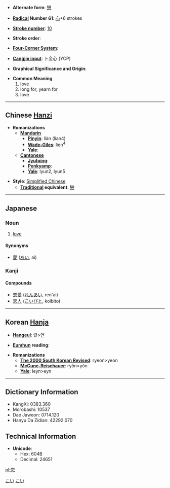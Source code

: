 * '''Alternate form''': [[戀]]

* '''[[Wiktionary:Chinese radical index| Radical]] Number 61''': [[Wiktionary:Chinese radical index 心|心]]+6 strokes

* '''[[Wiktionary:Chinese total strokes index|Stroke number]]''': [[Wiktionary:Chinese total strokes index 10|10]]

* '''Stroke order''': 

* '''[[Wiktionary:Chinese four corner index|Four-Corner System]]''': 

* '''[[Wiktionary:Chinese Cangjie index|Cangjie input]]''': 卜金心 (YCP)

* '''Graphical Significance and Origin''': 

* '''Common Meaning'''
*#love
*# long for, yearn for
*# love

----

== Chinese [[Hanzi]] ==

* '''Romanizations'''
** '''[[Mandarin]]'''
*** '''[[Pinyin]]''': liàn (lian4)
*** '''[[Wade-Giles]]''': lien<sup>4</sup>
*** '''[[Yale]]''': 
** '''[[Cantonese]]'''
*** '''[[Jyutping]]''':
*** '''[[Penkyamp]]''': 
*** '''[[Yale]]''': lyun2, lyun5

* '''Style''': [[Simplified Chinese]] 
** '''[[Traditional Chinese|Traditional]] equivalent''': [[戀]]


----

== Japanese ==

===Noun===
{{janoun|[[こい]]|[[koi]]}}
# [[love]]

====Synonyms====
* [[愛]] ([[あい]], ai)

===Kanji===
{{kanji|[[れん]] ([[ren]])|[[こい]] ([[koi]]), [[こいしい]] ([[koishii]]), [[こう]] ([[kō]])}}

====Compounds====
* [[恋愛]] ([[れんあい]], ren'ai)
* [[恋人]] ([[こいびと]], koibito)


----

== Korean [[Hanja]] ==

* '''[[Hangeul]]''': 련>연

* '''[[Eumhun]] reading''': 

* '''Romanizations'''
** '''[[The 2000 South Korean Revised Romanization|The 2000 South Korean Revised]]''': ryeon>yeon
** '''[[McCune-Reischauer]]''': ryŏn>yŏn
** '''[[Yale]]''': leyn>eyn

----

== Dictionary Information ==

* KangXi: 0383.360
* Morobashi: 10537
* Dae Jaweon: 0714.120
* Hanyu Da Zidian: 42292.070

== Technical Information ==

* '''Unicode''':
** Hex: 604B
** Decimal: 24651

[[pl:恋]]

[[Category:Japanese language|こい]]
[[Category:Japanese nouns|こい]]